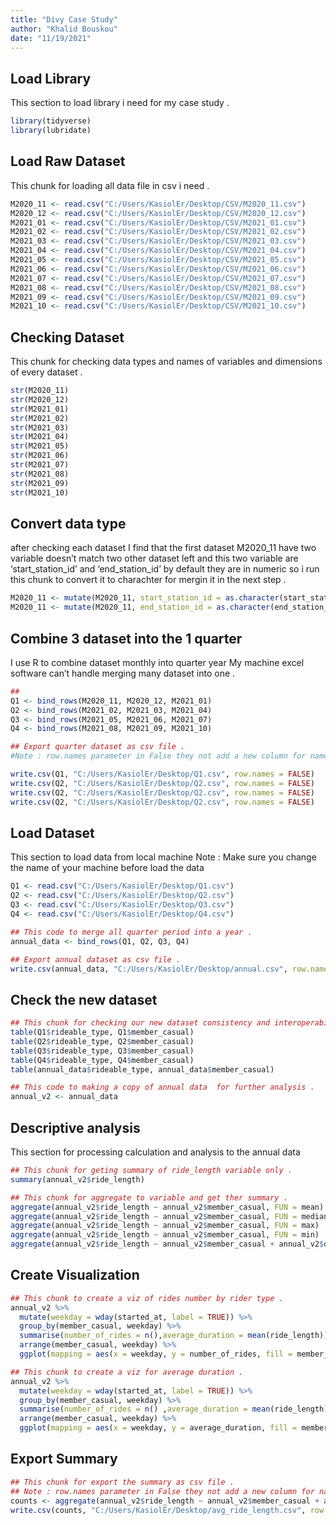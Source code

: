 ---
title: "Divy Case Study"
author: "Khalid Bouskou"
date: "11/19/2021"
---

## Load Library
This section to load library i need for my case study .

```{r}
library(tidyverse)
library(lubridate)
```
## Load Raw Dataset
This chunk for loading all data file in csv i need .

```{r}
M2020_11 <- read.csv("C:/Users/KasiolEr/Desktop/CSV/M2020_11.csv")
M2020_12 <- read.csv("C:/Users/KasiolEr/Desktop/CSV/M2020_12.csv")
M2021_01 <- read.csv("C:/Users/KasiolEr/Desktop/CSV/M2021_01.csv")
M2021_02 <- read.csv("C:/Users/KasiolEr/Desktop/CSV/M2021_02.csv")
M2021_03 <- read.csv("C:/Users/KasiolEr/Desktop/CSV/M2021_03.csv")
M2021_04 <- read.csv("C:/Users/KasiolEr/Desktop/CSV/M2021_04.csv")
M2021_05 <- read.csv("C:/Users/KasiolEr/Desktop/CSV/M2021_05.csv")
M2021_06 <- read.csv("C:/Users/KasiolEr/Desktop/CSV/M2021_06.csv")
M2021_07 <- read.csv("C:/Users/KasiolEr/Desktop/CSV/M2021_07.csv")
M2021_08 <- read.csv("C:/Users/KasiolEr/Desktop/CSV/M2021_08.csv")
M2021_09 <- read.csv("C:/Users/KasiolEr/Desktop/CSV/M2021_09.csv")
M2021_10 <- read.csv("C:/Users/KasiolEr/Desktop/CSV/M2021_10.csv")
```
## Checking Dataset
This chunk for checking data types and names of variables and dimensions of every dataset .
```{r echo=FALSE}
str(M2020_11)
str(M2020_12)
str(M2021_01)
str(M2021_02)
str(M2021_03)
str(M2021_04)
str(M2021_05)
str(M2021_06)
str(M2021_07)
str(M2021_08)
str(M2021_09)
str(M2021_10)
```


## Convert data type 
after checking each dataset I find that the first dataset M2020_11
have two variable doesn't match two other dataset left 
and this two variable are 'start_station_id' and 'end_station_id' by default they are in numeric so i run this chunk to convert it to charachter for mergin it in the next step .
```{r}
M2020_11 <- mutate(M2020_11, start_station_id = as.character(start_station_id))
M2020_11 <- mutate(M2020_11, end_station_id = as.character(end_station_id))

```


## Combine 3 dataset into the 1 quarter 
I use R to combine dataset monthly into quarter year
My machine excel software can't handle merging many dataset into one .

```{r}
##
Q1 <- bind_rows(M2020_11, M2020_12, M2021_01)
Q2 <- bind_rows(M2021_02, M2021_03, M2021_04)
Q3 <- bind_rows(M2021_05, M2021_06, M2021_07)
Q4 <- bind_rows(M2021_08, M2021_09, M2021_10)

## Export quarter dataset as csv file .
#Note : row.names parameter in False they not add a new column for names as 'X' .

write.csv(Q1, "C:/Users/KasiolEr/Desktop/Q1.csv", row.names = FALSE)
write.csv(Q2, "C:/Users/KasiolEr/Desktop/Q2.csv", row.names = FALSE)
write.csv(Q2, "C:/Users/KasiolEr/Desktop/Q2.csv", row.names = FALSE)
write.csv(Q2, "C:/Users/KasiolEr/Desktop/Q2.csv", row.names = FALSE)

```



## Load Dataset
This section to load data from local machine
Note : Make sure you change the name of your machine before load the data 
```{r}
Q1 <- read.csv("C:/Users/KasiolEr/Desktop/Q1.csv")
Q2 <- read.csv("C:/Users/KasiolEr/Desktop/Q2.csv")
Q3 <- read.csv("C:/Users/KasiolEr/Desktop/Q3.csv")
Q4 <- read.csv("C:/Users/KasiolEr/Desktop/Q4.csv")

## This code to merge all quarter period into a year .
annual_data <- bind_rows(Q1, Q2, Q3, Q4)

## Export annual dataset as csv file .
write.csv(annual_data, "C:/Users/KasiolEr/Desktop/annual.csv", row.names = FALSE)
```

## Check the new dataset 

```{r}
## This chunk for checking our new dataset consistency and interoperability .
table(Q1$rideable_type, Q1$member_casual)
table(Q2$rideable_type, Q2$member_casual)
table(Q3$rideable_type, Q3$member_casual)
table(Q4$rideable_type, Q4$member_casual)
table(annual_data$rideable_type, annual_data$member_casual)

## This code to making a copy of annual data  for further analysis .
annual_v2 <- annual_data
```



## Descriptive analysis
This section for processing calculation and analysis to the annual data

```{r}
## This chunk for geting summary of ride_length variable only .
summary(annual_v2$ride_length)
```
```{r}
## This chunk for aggregate to variable and get ther summary .
aggregate(annual_v2$ride_length ~ annual_v2$member_casual, FUN = mean)
aggregate(annual_v2$ride_length ~ annual_v2$member_casual, FUN = median)
aggregate(annual_v2$ride_length ~ annual_v2$member_casual, FUN = max)
aggregate(annual_v2$ride_length ~ annual_v2$member_casual, FUN = min)
aggregate(annual_v2$ride_length ~ annual_v2$member_casual + annual_v2$day_of_week, FUN = mean)
```

## Create Visualization

```{r}
## This chunk to create a viz of rides number by rider type .
annual_v2 %>%
  mutate(weekday = wday(started_at, label = TRUE)) %>%
  group_by(member_casual, weekday) %>%
  summarise(number_of_rides = n(),average_duration = mean(ride_length)) %>%
  arrange(member_casual, weekday) %>%
  ggplot(mapping = aes(x = weekday, y = number_of_rides, fill = member_casual)) + geom_col(position = "dodge")
```
```{r}
## This chunk to create a viz for average duration .
annual_v2 %>%
  mutate(weekday = wday(started_at, label = TRUE)) %>%
  group_by(member_casual, weekday) %>%
  summarise(number_of_rides = n() ,average_duration = mean(ride_length)) %>%
  arrange(member_casual, weekday) %>%
  ggplot(mapping = aes(x = weekday, y = average_duration, fill = member_casual)) + geom_col(position = "dodge")
```
## Export Summary
```{r}
## This chunk for export the summary as csv file .
## Note : row.names parameter in False they not add a new column for names as 'X'
counts <- aggregate(annual_v2$ride_length ~ annual_v2$member_casual + annual_v2$day_of_week, FUN = mean)
write.csv(counts, "C:/Users/KasiolEr/Desktop/avg_ride_length.csv", row.names = FALSE)
```

